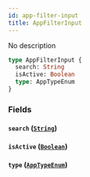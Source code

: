 ```yaml
---
id: app-filter-input
title: AppFilterInput
---
```


No description

```graphql
type AppFilterInput {
  search: String
  isActive: Boolean
  type: AppTypeEnum
}
```

### Fields

#### `search` ([`String`](/developer/api-reference/scalars/string.mdx))

#### `isActive` ([`Boolean`](/developer/api-reference/scalars/boolean.mdx))

#### `type` ([`AppTypeEnum`](/developer/api-reference/enums/app-type-enum.mdx))
